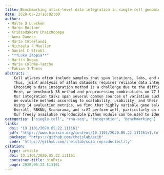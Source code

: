 ```yaml
---
title: Benchmarking atlas-level data integration in single-cell genomics
date: 2020-05-23T16:02:00
author:
 - Malte D Luecken
 - Maren Buttner
 - Kridsadakorn Chaichoompu
 - Anna Danese
 - Marta Interlandi
 - Michaela F Mueller
 - Daniel C Strobl
 - "**Luke Zappia**"
 - Martin Dugas
 - Maria Colome-Tatche
 - Fabian J Theis
abstract: |
    Cell atlases often include samples that span locations, labs, and conditions, leading to complex, nested batch effects in data.
    Thus, joint analysis of atlas datasets requires reliable data integration.
    Choosing a data integration method is a challenge due to the difficulty of defining integration success.
    Here, we benchmark 38 method and preprocessing combinations on 77 batches of gene expression, chromatin accessibility, and simulation data from 23 publications, altogether representing >1.2 million cells distributed in nine atlas-level integration tasks.
    Our integration tasks span several common sources of variation such as individuals, species, and experimental labs.
    We evaluate methods according to scalability, usability, and their ability to remove batch effects while retaining biological variation.
    Using 14 evaluation metrics, we find that highly variable gene selection improves the performance of data integration methods, whereas scaling pushes methods to prioritize batch removal over conservation of biological variation.
    Overall, BBKNN, Scanorama, and scVI perform well, particularly on complex integration tasks; Seurat v3 performs well on simpler tasks with distinct biological signals; and methods that prioritize batch removal perform best for ATAC-seq data integration.
    Our freely available reproducible python module can be used to identify optimal data integration methods for new data, benchmark new methods, and improve method development.
categories: ["single-cell", "rna-seq", "integration", "benchmarking"]
links:
  doi: "10.1101/2020.05.22.111161"
  pdf: "https://www.biorxiv.org/content/10.1101/2020.05.22.111161v1.full.pdf"
  package: "https://github.com/theislab/scib"
  code: "https://github.com/theislab/scib-reproducibility"
citation:
  type: article
  doi: 10.1101/2020.05.22.111161
  container-title: bioRxiv
  page: 2020.05.22.111161
---
```

